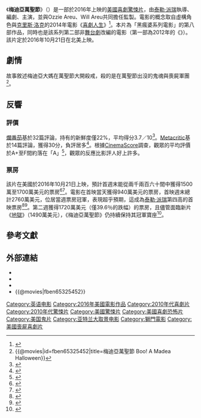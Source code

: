 {{noteTA
|G1=Movie
|G2=Show
}}
{{Infobox film
| name           = 梅迪亞萬聖節
| original_name  = {{lang|en|''Boo! A Madea Halloween''}}
| image          = Boo A Madea Halloween Poster.jpg
| caption        = 電影海報
| director       = [[泰勒·派瑞|泰勒·派瑞]]
| producer       = {{Plain list |
* 泰勒·派瑞
* Ozzie Areu
* Will Areu
}}
| writer         = 泰勒·派瑞
| starring       = {{Plainlist |
* 泰勒·派瑞
* [[卡西·戴維絲|卡西·戴維絲]]
* [[派翠絲·拉弗莉|派翠絲·拉弗莉]]
* [[萊莎·寇希|萊莎·寇希]]
* [[戴蒙德·懷特_(歌手)|戴蒙德·懷特]]
* Lexy Panterra
* [[優素福·阿拉卡特|優素福·阿拉卡特]]
* [[安德烈·哈爾_(演員)|安德烈·哈爾]]
* Brock O’Hurn
* [[貝拉·索恩|貝拉·索恩]]
}}
| music          = Elvin Ross
| cinematography = Richard Vialet
| editing        = Larry Sexton
| studio         = [[Tyler_Perry_Studios|Tyler Perry Studios]]
| distributor    = [[獅門娛樂|獅門]]
| released       = {{Film date|2016|10|21|美國}}
| runtime        = 103分鐘<ref name=BOM/>
| country        = {{USA}}
| language       = 英語
| budget         = 2000萬美元<ref name=BOM/>
| gross          = 7482萬美元<ref name="BOM">{{cite web |url=http://www.boxofficemojo.com/movies/?id=booamadeahalloween.htm |title=Boo! A Madea Halloween (2016) |website=Box Office Mojo |accessdate=2016-11-02 |archive-date=2016-11-03 |archive-url=https://web.archive.org/web/20161103062631/http://www.boxofficemojo.com/movies/?id=booamadeahalloween.htm |dead-url=no }}</ref>
| preceded_by    = 
| followed_by    = 《{{le|梅迪亞萬聖節2|Boo 2! A Madea Halloween}}》
| cn_name        = 黑疯婆子的万圣节
| hk_name        = 
| tw_name        = 梅迪亞萬聖節
}}
《'''梅迪亞萬聖節'''》（{{lang-en|'''''Boo! A Madea Halloween'''''}}）是一部於2016年上映的[[美國|美國]][[喜劇片|喜劇]][[驚悚片|驚悚片]]，由[[泰勒·派瑞|泰勒·派瑞]]執導、編劇、主演，並與Ozzie Areu、Will Areu共同擔任監製。電影的概念取自虛構角色{{le|梅迪亞|Madea}}與[[克里斯·洛克|克里斯·洛克]]的2014年電影《[[喜劇人生|喜劇人生]]》<ref>{{cite web |last=Hipes |first=Patrick |url=http://deadline.com/2016/01/boo-a-madea-halloween-from-top-five-idea-to-2016-release-1201686117/ |title=Lionsgate Slates ‘Boo! A Madea Halloween’ Based On ‘Top Five’ Idea |publisher=Deadline |date= |accessdate=2016-01-21 |archive-date=2016-01-21 |archive-url=https://web.archive.org/web/20160121060011/http://deadline.com/2016/01/boo-a-madea-halloween-from-top-five-idea-to-2016-release-1201686117/ |dead-url=no }}</ref>。本片為「黑瘋婆系列電影」的第八部作品，同時也是該系列第二部非[[舞台劇|舞台劇]]改編的電影（第一部為2012年的《{{le|黑瘋婆的證人保護計劃|Madea's Witness Protection}}》）。該片定於2016年10月21日在北美上映。

== 劇情 ==
故事敘述梅迪亞大媽在萬聖節大開殺戒，殺的是在萬聖節出沒的鬼魂與喪屍軍團<ref>{{@movies|id=fben65325452|title=梅迪亞萬聖節 Boo! A Madea Halloween}}<!-- 2016-11-04 accessdate --></ref>。

== 反響 ==
=== 評價 ===
[[爛番茄|爛番茄]]基於32篇評論，持有的新鮮度僅22%，平均得分3.7／10<ref>{{cite web |url=https://www.rottentomatoes.com/m/boo_a_madea_halloween |title=Boo! A Madea Halloween (2016) |publisher=Rotten Tomatoes |accessdate=2016-10-29 |archive-date=2016-10-28 |archive-url=https://web.archive.org/web/20161028211752/https://www.rottentomatoes.com/m/boo_a_madea_halloween |dead-url=no }}</ref>。[[Metacritic|Metacritic]]基於14篇評論，獲得30分，負評居多<ref>{{cite web |url=http://www.metacritic.com/movie/boo!-a-madea-halloween |title=Boo! A Madea Halloween |publisher=[[Metacritic|Metacritic]] |accessdate=2016-10-27 |archive-date=2016-11-07 |archive-url=https://web.archive.org/web/20161107221712/http://www.metacritic.com/movie/boo!-a-madea-halloween |dead-url=no }}</ref>。根據[[CinemaScore|CinemaScore]]調查，觀眾的平均評價於A+至F間約落在「A」<ref name="CinemaScore">{{cite web |url=https://m.cinemascore.com |title=CinemaScore |work=cinemascore.com |accessdate=2020-09-11 |archive-date=2002-09-14 |archive-url=http://webarchive.loc.gov/all/20020914132118/https://www.cinemascore.com/ |dead-url=no }}</ref>，觀眾的反應比影評人好上許多。

=== 票房 ===
該片在美國於2016年10月21日上映，預計首週末能從兩千兩百六十間中獲得1500萬至1700萬美元的票房<ref>{{cite web |url=http://deadline.com/2016/10/the-accountant-ben-affleck-kevin-hart-fall-box-office-ticket-sales-1201835284/ |title=Can Ben Affleck’s ‘The Accountant’ Be An Asset For Weak Fall Box Office? – Preview |work=[[Deadline.com|Deadline.com]] |accessdate=2016-11-04 |archive-date=2016-10-17 |archive-url=https://web.archive.org/web/20161017193510/http://deadline.com/2016/10/the-accountant-ben-affleck-kevin-hart-fall-box-office-ticket-sales-1201835284/ |dead-url=no }}</ref><ref name=budget>{{cite web |url=http://www.latimes.com/entertainment/envelope/cotown/la-et-ct-movie-projector-20161018-snap-story,amp.html |title='Jack Reacher: Never Go Back' to battle 'Ouija' sequel and 'Boo! A Madea Halloween' at box office |work=[[Los_Angeles_Times|Los Angeles Times]] |accessdate=2016-11-04 |archive-date=2016-10-19 |archive-url=https://web.archive.org/web/20161019081223/http://www.latimes.com/entertainment/envelope/cotown/la-et-ct-movie-projector-20161018-snap-story,amp.html |dead-url=no }}</ref>。電影在首映當天獲得940萬美元的票房，首映週末總計2760萬美元，位居當週票房冠軍，表現超乎預期，這成為[[泰勒·派瑞|泰勒·派瑞]]第四高的首映票房<ref name="nty34">{{cite web | url=http://www.latimes.com/entertainment/movies/la-et-mn-box-office-report-boo-madea-20161022-snap-story.html | title='Boo: A Madea Halloween' scares up a win at the box office while 'Jack Reacher' nabs a close second | publisher=''Los Angleles Times'' | date=2016-10-22 | accessdate=2016-10-23 | archive-date=2016-10-23 | archive-url=https://web.archive.org/web/20161023140704/http://www.latimes.com/entertainment/movies/la-et-mn-box-office-report-boo-madea-20161022-snap-story.html | dead-url=no }}</ref><ref name="Prev">{{cite web|url=http://deadline.com/2016/10/weekend-box-office-jack-reacher-tom-cruise-keeping-up-with-the-joneses-ouija-madea-tyler-perry-1201840348/|title=‘Madea’ To Push Well Past $27M As ‘Jack Reacher’ Takes $22M to $23M; ‘Joneses’ Can’t Keep Up – Sun. AM Update|author=Anthony D'Alessandro|work=''[[Deadline.com|Deadline.com]]''|date=2016-10-23|accessdate=2016-10-23|archive-date=2019-06-10|archive-url=https://web.archive.org/web/20190610015323/https://deadline.com/2016/10/weekend-box-office-jack-reacher-tom-cruise-keeping-up-with-the-joneses-ouija-madea-tyler-perry-1201840348/|dead-url=no}}</ref>。第二週獲得1720萬美元（僅39.6％的跌幅）的票房，且儘管面臨新片《[[地獄_(2016年電影)|地獄]]》（1490萬美元），《梅迪亞萬聖節》仍持續保持其冠軍寶座<ref>{{cite web |url=http://www.boxofficemojo.com/news/?id=4235&p=.htm |title='Inferno' Takes on the World Series as 'Doctor Strange' Debuts Overseas |work=[[Box_Office_Mojo|Box Office Mojo]] |accessdate=2016-11-04 |archive-date=2016-11-02 |archive-url=https://web.archive.org/web/20161102212708/http://www.boxofficemojo.com/news/?id=4235&p=.htm |dead-url=no }}</ref>。

{{start box}}
{{succession prize box|《[[會計師_(2016年電影)|會計師]]》|《[[奇異博士_(電影)|奇異博士]]》|{{Flagicon|USA}}[[2016年美國週末票房冠軍|2016年美國週末票房冠軍]]|第43-44周}}
{{end box}}

== 參考文獻 ==
{{Reflist|30em}}

== 外部連結 ==
* {{Official website|http://www.boo.movie/}}
* {{IMDb title|5325452}}
* {{mojo title|booamadeahalloween}}
* {{@movies|fben65325452}}

{{DEFAULTSORT:Boo! A Madea Halloween}}
[[Category:英语电影|Category:英语电影]]
[[Category:2016年美國電影作品|Category:2016年美國電影作品]]
[[Category:2010年代喜劇片|Category:2010年代喜劇片]]
[[Category:2010年代驚悚片|Category:2010年代驚悚片]]
[[Category:美國驚悚片|Category:美國驚悚片]]
[[Category:美國喜劇恐怖片|Category:美國喜劇恐怖片]]
[[Category:美国鬼片|Category:美国鬼片]]
[[Category:亚特兰大取景电影|Category:亚特兰大取景电影]]
[[Category:獅門電影|Category:獅門電影]]
[[Category:美國喪屍喜劇片|Category:美國喪屍喜劇片]]